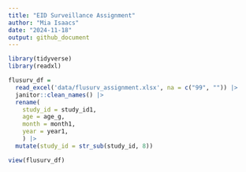 ```yaml
---
title: "EID Surveillance Assignment"
author: "Mia Isaacs"
date: "2024-11-18"
output: github_document
---
```


```r
library(tidyverse)
library(readxl)
```

```r
flusurv_df = 
  read_excel('data/flusurv_assignment.xlsx', na = c("99", "")) |> 
  janitor::clean_names() |> 
  rename( 
    study_id = study_id1,
    age = age_g,
    month = month1,
    year = year1,
    ) |> 
  mutate(study_id = str_sub(study_id, 8))

view(flusurv_df)
```













